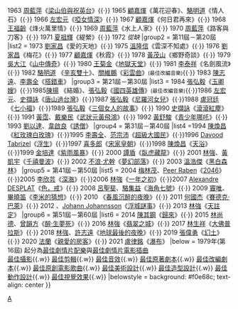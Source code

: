 {{Navbox
|name = 金馬獎最佳原創電影音樂
|titlestyle = background: #eedd82
|title = {{{1|}}}[[金馬獎]][[金馬獎最佳原創電影音樂|最佳原創電影音樂]]
|groupstyle = background: #eee8aa
|group1 = 第1屆－第10屆
|list1 =1962 [[姚敏]]《[[千嬌百媚]]》{{·}} 1963 [[周藍萍]]《[[梁山伯與祝英台 (1963年電影)|梁山伯與祝英台]]》{{·}} 1965 [[顧嘉煇]]《萬花迎春》、[[駱明道]]《情人石》{{·}} 1966 [[左宏元]]《[[啞女情深]]》{{·}} 1967 [[顧嘉煇]]《何日君再來》{{·}} 1968 [[王福齡]]《烽火萬里情》{{·}} 1969 [[周藍萍]]《水上人家》{{·}} 1970 [[周藍萍]]《路客與刀客》{{·}} 1971 [[夏祖輝]]《緹縈》{{·}} 1972 ''從缺''
|group2 = 第11屆－第20屆
|list2 = 1973 [[劉家昌]]《愛的天地》{{·}} 1975 [[溫隆信]]《雲深不知處》{{·}} 1976 [[劉家昌]]《梅花》{{·}} 1977 [[顧嘉煇]]《秋霞》{{·}} 1978 [[黃茂山]]《鄉野奇談》{{·}} 1979 [[吳大江]]《[[山中傳奇]]》{{·}} 1980 [[王菊金]]《[[地獄天堂]]》{{·}} 1981 [[李泰祥]]《名劍風流》{{·}} 1982 [[駱明道]] 《[[辛亥雙十]]》、[[泰迪羅賓|關維鵬]]《[[彩雲曲]]》<small>(最佳改編音樂)</small>{{·}} 1983 [[陳志遠]]、[[李壽全]]《[[搭錯車]]》
|group3 = 第21屆－第30屆
|list3 = 1984 [[張弘毅]]《[[玉卿嫂 (電影)|玉卿嫂]]》{{·}}1985[[陳揚 (作曲家)|陳揚]] 《結婚》、[[張弘毅]]《[[國四英雄傳]]》<small>(最佳改編音樂)</small>{{·}}1986 [[左宏元]]、[[史擷詠]]《[[唐山過台灣]]》{{·}}1987 [[張弘毅]]《[[尼羅河女兒 (電影)|尼羅河女兒]]》{{·}}1988 [[盧冠廷]]《[[七小福 (1988年電影)|七小福]]》{{·}}1989 [[張弘毅]]《[[三個女人的故事]]》{{·}} 1990 [[史擷詠]]《[[滾滾紅塵 (電影)|滾滾紅塵]]》{{·}} 1991 [[黃霑]]、[[戴樂民]]《[[黃飛鴻 (1991年電影)|武狀元黃飛鴻]]》{{·}} 1992 [[黃舒駿]]《[[青少年哪吒]]》{{·}} 1993 [[劉以達]]、[[韋啟良]]《[[誘僧]]》
|group4 = 第31屆－第40屆
|list4 =1994 [[陳煥昌]]《[[紅玫瑰白玫瑰]]》{{·}}1995 [[李壽全]]、[[范宗沛]]《[[超級大國民]]》{{·}}1996 [[Davood Tabrizel]]《[[浮生 (電影)|浮生]]》{{·}}1997 [[喜多郎]]《[[宋家皇朝]]》{{·}}1998 [[陳煥昌]]《[[天浴]]》{{·}}1999 [[金培達]]《[[紫雨風暴]]》{{·}} 2000 [[谭盾|譚盾]]《[[臥虎藏龍 (電影)|臥虎藏龍]]》{{·}} 2001 [[林強 (1964年)|林強]]、[[黃凱宇]]《[[千禧曼波]]》{{·}} 2002 [[不浪·尤幹]]《[[夢幻部落]]》{{·}} 2003 [[溫浩傑]]《[[黑白森林]]》
|group5 = 第41屆－第50屆
|list5 = 2004 [[梅林茂]]、[[Peer Raben]]《[[2046 (電影)|2046]]》{{·}}2005 [[李欣芸]]《[[深海 (電影)|深海]]》{{·}}2006 [[林強 (1964年)|林強]]《[[一年之初]]》{{·}}2007 [[Alexandre DESPLAT]]《[[色，戒 (電影)|色，戒]]》{{·}} 2008 [[呂聖斐]]、[[駱集益]]《[[海角七號]]》{{·}} 2009 [[窦唯|竇唯]]、[[畢曉笛]]《[[李米的猜想]]》{{·}} 2010 {{tsl|en|Peyman Yazdanian|雅茲達尼爾佩曼}}《[[春風沉醉的夜晚]]》{{·}} 2011 [[何國杰]]《[[賽德克·巴萊]]》{{·}} 2012 {{tsl|en|Peyman Yazdanian|雅茲達尼爾佩曼}}、[[Johann Johannsson]]《[[浮城謎事]]》{{·}} 2013 [[林強 (1964年)|林強]]《[[天註定]]》
|group6 = 第51屆－第60屆
|list6 = 2014 [[陈其钢|陳其鋼]]《[[歸來 (電影)|歸來]]》{{·}} 2015 [[林尚德]]、[[曾韻方]]《[[醉·生夢死]]》{{·}} 2016 [[林強 (1964年)|林強]]《[[翡翠之城 (電影)|翡翠之城]]》{{·}} 2017 [[林生祥]]《[[大佛普拉斯]]》{{·}} 2018 [[林強 (1964年)|林強]]、[[許志遠]]《[[地球最後的夜晚]]》{{·}} 2019 [[張偉勇]]《[[幻土]]》{{·}} 2020 [[法蘭黛樂團|法蘭]]《[[親愛的房客]]》{{·}} 2021 [[盧律銘]]《[[瀑布 (電影)|瀑布]]》
|below = 1979年(第16屆) 起分為[[金馬獎最佳劇情片配樂|最佳劇情片配樂]]與[[金馬獎最佳劇情片電影插曲|最佳劇情片電影插曲]]<BR>[[金馬獎最佳攝影|最佳攝影]]{{.w}} [[金馬獎最佳剪輯|最佳剪輯]]{{.w}} [[金馬獎最佳音效|最佳音效]]{{.w}} [[金馬獎最佳原著劇本|最佳原著劇本]]{{.w}} [[金馬獎最佳改編劇本|最佳改編劇本]]{{.w}} [[金馬獎最佳原創電影歌曲|最佳原創電影歌曲]]{{.w}} [[金馬獎最佳美術設計|最佳美術設計]]{{.w}} [[金馬獎最佳造型設計|最佳造型設計]]{{.w}} [[金馬獎最佳動作設計|最佳動作設計]]{{.w}} [[金馬獎最佳視覺效果|最佳視覺效果]]{{.w}}
|belowstyle = background: #f0e68c; text-align: center
}}<noinclude>
[[Category:金馬獎模板|A]]
</noinclude>